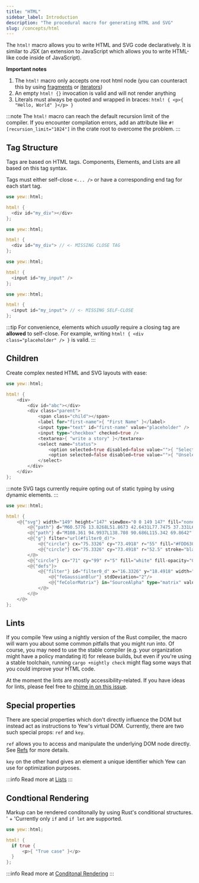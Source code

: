 ```yaml
---
title: "HTML"
sidebar_label: Introduction
description: "The procedural macro for generating HTML and SVG"
slug: /concepts/html
---
```



The `html!` macro allows you to write HTML and SVG code declaratively. It is similar to JSX
(an extension to JavaScript which allows you to write HTML-like code inside of JavaScript).

**Important notes**

1. The `html!` macro only accepts one root html node (you can counteract this by using
    [fragments](./fragments.mdx) or [iterators](./../html/lists.mdx))
2. An empty `html! {}` invocation is valid and will not render anything
3. Literals must always be quoted and wrapped in braces: `html! { <p>{ "Hello, World" }</p> }`

:::note
The `html!` macro can reach the default recursion limit of the compiler. If you encounter compilation errors,
add an attribute like `#![recursion_limit="1024"]` in the crate root to overcome the problem.
:::

## Tag Structure

Tags are based on HTML tags. Components, Elements, and Lists are all based on this tag syntax.

Tags must either self-close `<... />` or have a corresponding end tag for each start tag.

<Tabs>
  <TabItem value="Open - Close" label="Open - Close" default>

```rust
use yew::html;

html! {
  <div id="my_div"></div>
};
```

  </TabItem>
  <TabItem value="Invalid" label="Invalid">

```rust ,compile_fail
use yew::html;

html! {
  <div id="my_div"> // <- MISSING CLOSE TAG
};
```

  </TabItem>
</Tabs>

<Tabs>
  <TabItem value="Self-closing" label="Self-closing">

```rust
use yew::html;

html! {
  <input id="my_input" />
};
```

  </TabItem>
  <TabItem value="Invalid" label="Invalid">

```rust ,compile_fail
use yew::html;

html! {
  <input id="my_input"> // <- MISSING SELF-CLOSE
};
```

  </TabItem>
</Tabs>

:::tip
For convenience, elements which _usually_ require a closing tag are **allowed** to self-close. For example, writing `html! { <div class="placeholder" /> }` is valid.
:::

## Children

Create complex nested HTML and SVG layouts with ease:

<Tabs>
  <TabItem value="HTML" label="HTML">

```rust
use yew::html;

html! {
    <div>
        <div id="abc"></div>
        <div class="parent">
            <span class="child"></span>
            <label for="first-name">{ "First Name" }</label>
            <input type="text" id="first-name" value="placeholder" />
            <input type="checkbox" checked=true />
            <textarea>{ "write a story" }</textarea>
            <select name="status">
                <option selected=true disabled=false value="">{ "Selected" }</option>
                <option selected=false disabled=true value="">{ "Unselected" }</option>
            </select>
        </div>
    </div>
};
```

  </TabItem>
  <TabItem value="SVG" label="SVG">

:::note
SVG tags currently require opting out of static typing by using dynamic elements.
:::

```rust
use yew::html;

html! {
    <@{"svg"} width="149" height="147" viewBox="0 0 149 147" fill="none" xmlns="http://www.w3.org/2000/svg">
        <@{"path"} d="M60.5776 13.8268L51.8673 42.6431L77.7475 37.331L60.5776 13.8268Z" fill="#DEB819"/>
        <@{"path"} d="M108.361 94.9937L138.708 90.686L115.342 69.8642" stroke="black" stroke-width="4" stroke-linecap="round" stroke-linejoin="round"/>
        <@{"g"} filter="url(#filter0_d)">
            <@{"circle"} cx="75.3326" cy="73.4918" r="55" fill="#FDD630"/>
            <@{"circle"} cx="75.3326" cy="73.4918" r="52.5" stroke="black" stroke-width="5"/>
        </@>
        <@{"circle"} cx="71" cy="99" r="5" fill="white" fill-opacity="0.75" stroke="black" stroke-width="3"/>
        <@{"defs"}>
            <@{"filter"} id="filter0_d" x="16.3326" y="18.4918" width="118" height="118" filterUnits="userSpaceOnUse" color-interpolation-filters="sRGB">
                <@{"feGaussianBlur"} stdDeviation="2"/>
                <@{"feColorMatrix"} in="SourceAlpha" type="matrix" values="0 0 0 0 0 0 0 0 0 0 0 0 0 0 0 0 0 0 127 0"/>
            </@>
        </@>
    </@>
};
```

  </TabItem>
</Tabs>

## Lints

If you compile Yew using a nightly version of the Rust compiler, the macro will warn you about some
common pitfalls that you might run into. Of course, you may need to use the stable compiler (e.g.
your organization might have a policy mandating it) for release builds, but even if you're using a
stable toolchain, running `cargo +nightly check` might flag some ways that you could improve your
HTML code.

At the moment the lints are mostly accessibility-related. If you have ideas for lints, please feel
free to [chime in on this issue](https://github.com/yewstack/yew/issues/1334).

## Special properties

There are special properties which don't directly influence the DOM but instead act as instructions to Yew's virtual DOM.
Currently, there are two such special props: `ref` and `key`.

`ref` allows you to access and manipulate the underlying DOM node directly. See [Refs](../components/refs) for more details.

`key` on the other hand gives an element a unique identifier which Yew can use for optimization purposes.

:::info
Read more at [Lists](./html/lists)
:::

## Condtional Rendering

Markup can be rendered conditonally by using Rust's conditional structures. ' +
    'Currently only `if` and `if let` are supported.

```rust
use yew::html;

html! {
  if true {
      <p>{ "True case" }</p>
  }
};
```

:::info
Read more at [Conditonal Rendering](./html/conditional-rendering)
:::
